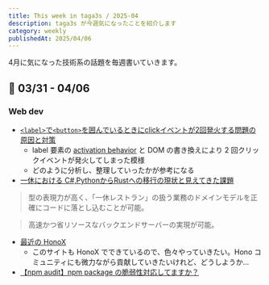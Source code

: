 ```yaml
---
title: This week in taga3s / 2025-04
description: taga3s が今週気になったことを紹介します
category: weekly
publishedAt: 2025/04/06
---
```


4月に気になった技術系の話題を毎週書いていきます。

## 📝 03/31 - 04/06

### Web dev
- [`<label>`で`<button>`を囲んでいるときにclickイベントが2回発火する問題の原因と対策](https://zenn.dev/uhyo/articles/label-button-onclick-twice)
  - label 要素の [activation behavior](https://dom.spec.whatwg.org/#eventtarget-activation-behavior) と DOM の書き換えにより 2 回クリックイベントが発火してしまった模様
  - どのように分析し、整理していったかが参考になる
- [一休における C#,PythonからRustへの移行の現状と見えてきた課題](https://findy-code.io/media/articles/rust-ikkyu-250321)
> 型の表現力が高く、「一休レストラン」の扱う業務のドメインモデルを正確にコードに落とし込むことが可能。

> 高速かつ省リソースなバックエンドサーバーの実現が可能。
- [最近の HonoX](https://zenn.dev/yusukebe/articles/4d6297f3be121a)
  - このサイトも HonoX でできているので、色々やっていきたい。Hono コミュニティにも微力ながら貢献していきたいけれど、どうしようか...
- [【npm audit】npm package の脆弱性対応してますか？](https://zenn.dev/tm35/articles/c170eac0b22f5f)
